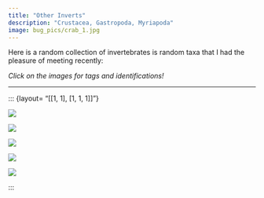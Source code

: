 ```yaml
---
title: "Other Inverts"
description: "Crustacea, Gastropoda, Myriapoda"
image: bug_pics/crab_1.jpg
---
```


Here is a random collection of invertebrates is random taxa that I had the pleasure of meeting recently:

*Click on the images for tags and identifications!*

----

::: {layout= "[[1, 1], [1, 1, 1]]"}

![](bug_pics/crab_1.jpg){.lightbox group="group1" 
description="Phylum Arthropoda, Class Malacostraca, Order Decapoda<br>CA: Sta Barbara Co<br>Devereux Beach<br>4 June 2025<br>B. Ryan"}

![](bug_pics/millipede_1.jpg){.lightbox group="group1" 
description="Phylum Arthopoda, Class Diploda, Order Polydesmida, Family Xystodesmidae, *Harpaphe haydeniana* (Yellow-spotted Millipede)<br>CA: Monterey Co<br>Big Sur<br>19 April 2025<br>B. Ryan"}


![](bug_pics/IMG_4322.jpeg){.lightbox group="group1" 
description="Phylum Annelida<br>CA: Sta Barbara Co<br>Devereux Beach<br>4 June 2025<br>B. Ryan"}

![](bug_pics/snail.png){.lightbox group="group1" 
description="Phylum Mollusca, Class Gastropoda, Order Trochida, Family Tegulidae *Norrisia norrisii* (Norris's Top Snail)<br>CA: Sta Barbara Co<br>Devereux Beach<br>4 June 2025<br>B. Ryan"}

![](bug_pics/IMG_4318.jpeg){.lightbox group="group1" 
description="Phylum Mollusca, Class Cephalopoda, Order Octopoda, Family Octopodidae(Typical Octopuses)<br>CA: Sta Barbara Co<br>Devereux Beach<br>4 June 2025<br>B. Ryan"}

:::





